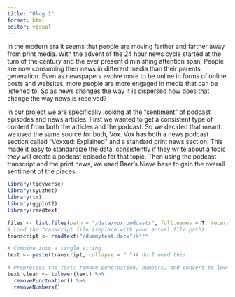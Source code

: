 ```yaml
---
title: "Blog 1"
format: html
editor: visual
---
```


In the modern era it seems that people are moving farther and farther away from print media. With the advent of the 24 hour news cycle started at the turn of the century and the ever present diminishing attention span, People are now consuming their news in different media than their parents generation. Even as newspapers evolve more to be online in forms of online posts and websites, more people are more engaged in media that can be listened to. So as news changes the way it is dispersed how does that change the way news is received?

In our project we are specifically looking at the "sentiment" of podcast episodes and news articles. First we wanted to get a consistent type of content from both the articles and the podcast. So we decided that meant we used the same source for both, Vox. Vox has both a news podcast section called "Voxxed: Explained" and a standard print news section. This made it easy to standardize the data, consistently if they write about a topic they will create a podcast episode for that topic. Then using the podcast transcript and the print news, we used Baer's Niave base to gain the overall sentiment of the pieces.


```r
library(tidyverse)
library(syuzhet)
library(tm)
library(ggplot2)
library(readtext)
```

```r

files <- list.files(path = "/data/vox_podcasts", full.names = T, recursive = T)
# Load the transcript file (replace with your actual file path)
transcript <- readtext("/dummytest.docx")#***

# Combine into a single string
text <- paste(transcript, collapse = " ")# do I need this

# Preprocess the text: remove punctuation, numbers, and convert to lower case
text_clean <- tolower(text) %>%
  removePunctuation() %>%
  removeNumbers()
```







